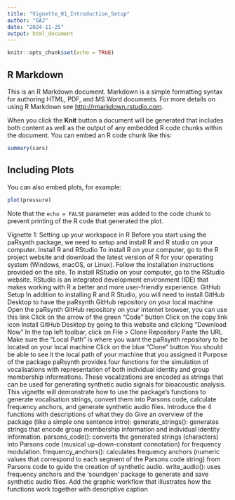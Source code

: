 ```yaml
---
title: "Vignette_01_Introduction_Setup"
author: "GAJ"
date: "2024-11-25"
output: html_document
---
```


```r
knitr::opts_chunk$set(echo = TRUE)
```

## R Markdown

This is an R Markdown document. Markdown is a simple formatting syntax for authoring HTML, PDF, and MS Word documents. For more details on using R Markdown see <http://rmarkdown.rstudio.com>.

When you click the **Knit** button a document will be generated that includes both content as well as the output of any embedded R code chunks within the document. You can embed an R code chunk like this:

```r
summary(cars)
```

## Including Plots

You can also embed plots, for example:

```r
plot(pressure)
```

Note that the `echo = FALSE` parameter was added to the code chunk to prevent printing of the R code that generated the plot.

Vignette 1: Setting up your workspace in R
Before you start using the paRsynth package, we need to setup and install R and R studio on your computer.
Install R and RStudio
To install R on your computer, go to the R project website and download the latest version of R for your operating system (Windows, macOS, or Linux). Follow the installation instructions provided on the site.
To install RStudio on your computer, go to the RStudio website. RStudio is an integrated development environment (IDE) that makes working with R a better and more user-friendly experience.
GitHub Setup
In addition to installing R and R Studio, you will need to install GitHub Desktop to have the paRsynth GitHub repository on your local machine
Open the paRsynth GitHub repository on your internet browser, you can use this link 
Click on the arrow of the green "Code" button
Click on the copy link icon
Install GitHub Desktop by going to this website and clicking "Download Now"
In the top left toolbar, click on File > Clone Repository
Paste the URL 
Make sure the "Local Path" is where you want the paRsynth repository to be located on your local machine
Click on the blue "Clone" button 
You should be able to see it the local path of your machine that you assigned it
Purpose of the package
paRsynth provides four functions for the simulation of vocalisations with representation of both individual identity and group membership informations. These vocalizations are encoded as strings that can be used for generating synthetic audio signals for bioacoustic analysis. This vignette will demonstrate how to use the package's functions to generate vocalisation strings, convert them into Parsons code, calculate frequency anchors, and generate synthetic audio files.
Introduce the 4 functions with descriptions of what they do
Give an overview of the package (like a simple one sentence intro):
generate_strings(): generates strings that encode group membership information and individual identity information.
parsons_code(): converts the generated strings (characters) into Parsons code (musical up-down-constant connotation) for frequency modulation.
frequency_anchors(): calculates frequency anchors (numeric values that correspond to each segment of the Parsons code string) from Parsons code to guide the creation of synthetic audio.
write_audio(): uses frequency anchors and the 'soundgen' package to generate and save synthetic audio files.
Add the graphic workflow that illustrates how the functions work together with descriptive caption